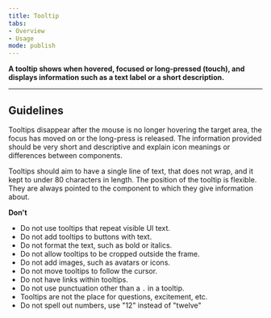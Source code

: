 ```yaml
---
title: Tooltip 
tabs: 
- Overview
- Usage
mode: publish
---
```



**A tooltip shows when hovered, focused or long-pressed (touch), and displays information such as a text label or a short description.**


***


## Guidelines
<!--List how to use it, sizes, widths, grid interactions, color allowances -->

Tooltips disappear after the mouse is no longer hovering the target area, the focus has moved on or the long-press is released. The information provided should be very short and descriptive and explain icon meanings or differences between components.

Tooltips should aim to have a single line of text, that does not wrap, and it kept to under 80 characters in length. The position of the tooltip is flexible. They are always pointed to the component to which they give information about.


**Don't**
<!--Bullet point list if needed -->

* Do not use tooltips that repeat visible UI text.
* Do not add tooltips to buttons with text. 
* Do not format the text, such as bold or italics.
* Do not allow tooltips to be cropped outside the frame. 
* Do not add images, such as avatars or icons.
* Do not move tooltips to follow the cursor.
* Do not have links within tooltips.
* Do not use punctuation other than a `.` in a tooltip. 
* Tooltips are not the place for questions, excitement, etc. 
* Do not spell out numbers, use "12" instead of "twelve"


<FigmaImage url="https://www.figma.com/file/0bGXR2sCwMVSDNyyzu5BXrO5/Desktop-UI?node-id=251%3A4" />
